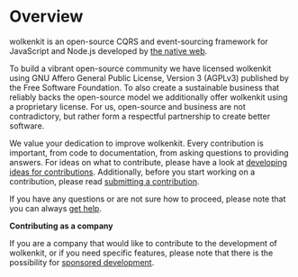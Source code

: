 
# Overview

wolkenkit is an open-source CQRS and event-sourcing framework for JavaScript and Node.js developed by [the native web](https://www.thenativeweb.io/).

To build a vibrant open-source community we have licensed wolkenkit using GNU Affero General Public License, Version 3 (AGPLv3) published by the Free Software Foundation. To also create a sustainable business that reliably backs the open-source model we additionally offer wolkenkit using a proprietary license. For us, open-source and business are not contradictory, but rather form a respectful partnership to create better software.

We value your dedication to improve wolkenkit. Every contribution is important, from code to documentation, from asking questions to providing answers. For ideas on what to contribute, please have a look at [developing ideas for contributions](./developing-ideas-for-contributions). Additionally, before you start working on a contribution, please read [submitting a contribution](./submitting-a-contribution).

If you have any questions or are not sure how to proceed, please note that you can always [get help](../understanding-wolkenkit/getting-help).

<Hint type='tip'>

  **Contributing as a company**

  If you are a company that would like to contribute to the development of wolkenkit, or if you need specific features, please note that there is the possibility for [sponsored development](./sponsoring-development).

</Hint>
